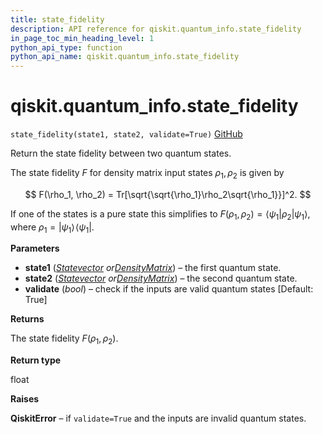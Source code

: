 ```yaml
---
title: state_fidelity
description: API reference for qiskit.quantum_info.state_fidelity
in_page_toc_min_heading_level: 1
python_api_type: function
python_api_name: qiskit.quantum_info.state_fidelity
---
```


# qiskit.quantum\_info.state\_fidelity

<span id="qiskit.quantum_info.state_fidelity" />

`state_fidelity(state1, state2, validate=True)` [GitHub](https://github.com/qiskit/qiskit/tree/stable/0.20/qiskit/quantum_info/states/measures.py "view source code")

Return the state fidelity between two quantum states.

The state fidelity $F$ for density matrix input states $\rho_1, \rho_2$ is given by

$$
F(\rho_1, \rho_2) = Tr[\sqrt{\sqrt{\rho_1}\rho_2\sqrt{\rho_1}}]^2.
$$

If one of the states is a pure state this simplifies to $F(\rho_1, \rho_2) = \langle\psi_1|\rho_2|\psi_1\rangle$, where $\rho_1 = |\psi_1\rangle\!\langle\psi_1|$.

**Parameters**

*   **state1** ([*Statevector*](qiskit.quantum_info.Statevector "qiskit.quantum_info.Statevector")  *or*[*DensityMatrix*](qiskit.quantum_info.DensityMatrix "qiskit.quantum_info.DensityMatrix")) – the first quantum state.
*   **state2** ([*Statevector*](qiskit.quantum_info.Statevector "qiskit.quantum_info.Statevector")  *or*[*DensityMatrix*](qiskit.quantum_info.DensityMatrix "qiskit.quantum_info.DensityMatrix")) – the second quantum state.
*   **validate** (*bool*) – check if the inputs are valid quantum states \[Default: True]

**Returns**

The state fidelity $F(\rho_1, \rho_2)$.

**Return type**

float

**Raises**

**QiskitError** – if `validate=True` and the inputs are invalid quantum states.

